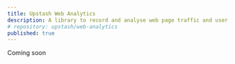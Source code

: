 ---
title: Upstash Web Analytics
description: A library to record and analyse web page traffic and user behaviour
# repository: upstash/web-analytics
published: true
---

Coming soon